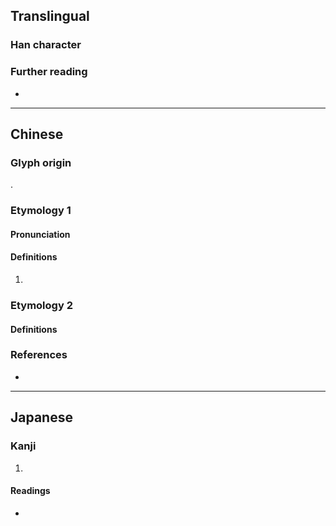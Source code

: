 {{character info}}
==Translingual==

===Han character===
{{Han char|rn=38|rad=女|as=08|sn=11|four=49412|canj=VFQU|ids=⿰女卷}}

===Further reading===
* {{Han ref|kx=0264.310|dkj=06415|dj=0531.220|hdz=21061.070|uh=5A58|ud=23128|bh=D4CF|bd=54479}}

----

==Chinese==

===Glyph origin===
{{Han etym}}
{{Han compound|女|卷|c1=s|c2=p|ls=psc|t1=woman}}.

===Etymology 1===
{{zh-forms}}

====Pronunciation====
{{zh-pron
|m=quán
|m-s=
|dg=
|c=gyun3,kyun4
|c-t=
|g=
|h=pfs=
|j=
|mb=
|md=
|mn=
|mn-t=
|w=
|x=
|mc=y
|oc=y
|cat=
}}

====Definitions====
{{head|zh|Han character}}

# {{rfdef|zh}}

===Etymology 2===

====Definitions====
{{zh-see|眷|a}}

===References===
* {{R:yue:Hanzi}}

----

==Japanese==

===Kanji===
{{ja-kanji|grade=|rs=女08}}

# {{rfdef|ja|sort=女08}}

====Readings====
* {{ja-readings|on=[[けん]] (ken), [[げん]] (gen)|kun=[[みめよい]] (mimeyoi), [[やかり]] (yakari)}}